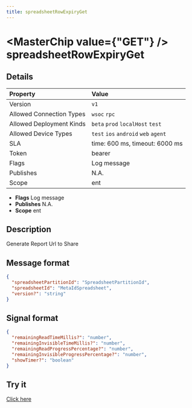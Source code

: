 ```yaml
---
title: spreadsheetRowExpiryGet
---
```



# <MasterChip value={"GET"} /> spreadsheetRowExpiryGet

## Details

| Property | Value | 
| :--- | :--- | 
| Version | `v1` |
| Allowed Connection Types | `wsoc` `rpc`  |
| Allowed Deployment Kinds | `beta` `prod` `localHost` `test`  |
| Allowed Device Types | `test` `ios` `android` `web` `agent`  |
| SLA | time: 600 ms, timeout: 6000 ms |
| Token | bearer |
| Flags | Log message |
| Publishes | N.A. |
| Scope | ent |


- **Flags** Log message
- **Publishes** N.A.
- **Scope** ent


## Description

Generate Report Url to Share

## Message format

```json
{
  "spreadsheetPartitionId": "SpreadsheetPartitionId",
  "spreadsheetId": "MetaIdSpreadsheet",
  "version?": "string"
}
```

## Signal format

```json
{
  "remainingReadTimeMillis?": "number",
  "remainingInvisibleTimeMillis?": "number",
  "remainingReadProgressPercentage?": "number",
  "remainingInvisibleProgressPercentage?": "number",
  "showTimer?": "boolean"
}
```

## Try it

[Click here](https://web.neome.ai/api?path=ent_entMain_spreadsheetRowExpiryGet)

